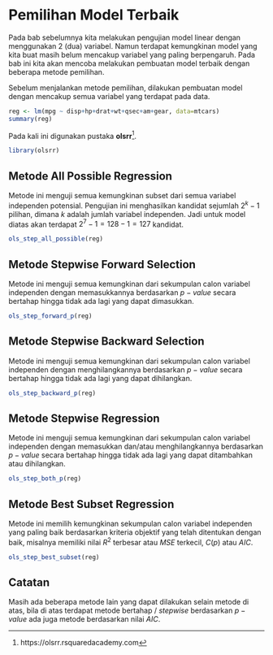 # Pemilihan Model Terbaik

Pada bab sebelumnya kita melakukan pengujian model linear dengan menggunakan 2 (dua) variabel. Namun terdapat kemungkinan model yang kita buat masih belum mencakup variabel yang paling berpengaruh. Pada bab ini kita akan mencoba melakukan pembuatan model terbaik dengan beberapa metode pemilihan.

Sebelum menjalankan metode pemilihan, dilakukan pembuatan model dengan mencakup semua variabel yang terdapat pada data.

```r
reg <- lm(mpg ~ disp+hp+drat+wt+qsec+am+gear, data=mtcars)
summary(reg)
```

Pada kali ini digunakan pustaka __olsrr__[^olsrr].

```r
library(olsrr)
```

## Metode All Possible Regression

Metode ini menguji semua kemungkinan subset dari semua variabel independen potensial. Pengujian ini menghasilkan kandidat sejumlah $2^k-1$ pilihan, dimana $k$ adalah jumlah variabel independen. Jadi untuk model diatas akan terdapat $2^7-1 = 128 - 1 = 127$ kandidat.

```r
ols_step_all_possible(reg)
```

## Metode Stepwise Forward Selection

Metode ini menguji semua kemungkinan dari sekumpulan calon variabel independen dengan memasukkannya berdasarkan $p-value$ secara bertahap hingga tidak ada lagi yang dapat dimasukkan.

```r
ols_step_forward_p(reg)
```

## Metode Stepwise Backward Selection

Metode ini menguji semua kemungkinan dari sekumpulan calon variabel independen dengan menghilangkannya berdasarkan $p-value$ secara bertahap hingga tidak ada lagi yang dapat dihilangkan.

```r
ols_step_backward_p(reg)
```

## Metode Stepwise Regression

Metode ini menguji semua kemungkinan dari sekumpulan calon variabel independen dengan memasukkan dan/atau menghilangkannya berdasarkan $p-value$ secara bertahap hingga tidak ada lagi yang dapat ditambahkan atau dihilangkan.

```r
ols_step_both_p(reg)
```

## Metode Best Subset Regression

Metode ini memilih kemungkinan sekumpulan calon variabel independen yang paling baik berdasarkan kriteria objektif yang telah ditentukan dengan baik, misalnya memiliki nilai $R^2$ terbesar atau $MSE$ terkecil, $C(p)$ atau $AIC$.

```r
ols_step_best_subset(reg)
```

## Catatan

Masih ada beberapa metode lain yang dapat dilakukan selain metode di atas, bila di atas terdapat metode bertahap / _stepwise_ berdasarkan $p-value$ ada juga metode berdasarkan nilai $AIC$.

[^olsrr]: https://olsrr.rsquaredacademy.com